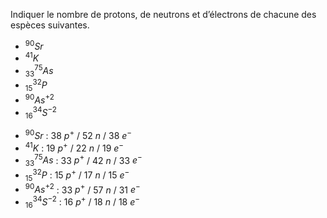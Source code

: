 ::: {.Exercise data-latex=""}

Indiquer le nombre de protons, de neutrons et d'électrons de chacune des espèces suivantes.

- $^{90}Sr$  
- $^{41}K$  
- $^{75}_{33}As$  
- $^{32}_{15}P$  
- $^{90}As^{+2}$  
- $^{34}_{16}S^{-2}$  

:::

::: {.Answer data-latex=""}

- $^{90}Sr$ : 38 $p^+$ / 52 $n$ / 38 $e^-$
- $^{41}K$ : 19 $p^+$ / 22 $n$ / 19 $e^-$
- $^{75}_{33}As$ : 33 $p^+$ / 42 $n$ / 33 $e^-$
- $^{32}_{15}P$ : 15 $p^+$ / 17 $n$ / 15 $e^-$
- $^{90}As^{+2}$ : 33 $p^+$ / 57 $n$ / 31 $e^-$
- $^{34}_{16}S^{-2}$ : 16 $p^+$ / 18 $n$ / 18 $e^-$

:::

